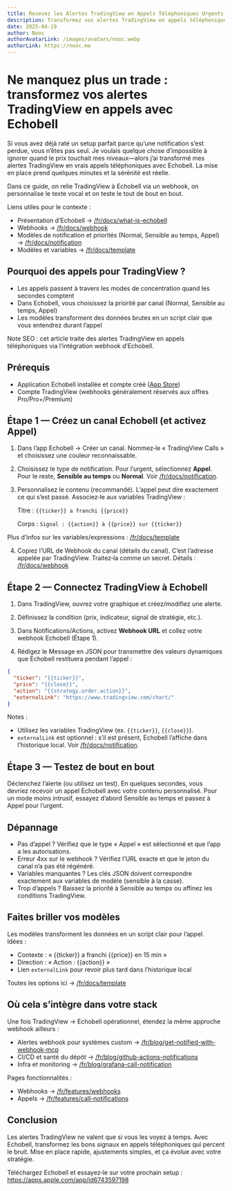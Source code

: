 ```yaml
---
title: Recevez les Alertes TradingView en Appels Téléphoniques Urgents
description: Transformez vos alertes TradingView en appels téléphoniques immédiats avec Echobell.
date: 2025-04-19
author: Nooc
authorAvatarLink: /images/avatars/nooc.webp
authorLink: https://nooc.me
---
```


# Ne manquez plus un trade : transformez vos alertes TradingView en appels avec Echobell

Si vous avez déjà raté un setup parfait parce qu’une notification s’est perdue, vous n’êtes pas seul. Je voulais quelque chose d’impossible à ignorer quand le prix touchait mes niveaux—alors j’ai transformé mes alertes TradingView en vrais appels téléphoniques avec Echobell. La mise en place prend quelques minutes et la sérénité est réelle.

Dans ce guide, on relie TradingView à Echobell via un webhook, on personnalise le texte vocal et on teste le tout de bout en bout.

Liens utiles pour le contexte :

- Présentation d’Echobell → [/fr/docs/what-is-echobell](/fr/docs/what-is-echobell)
- Webhooks → [/fr/docs/webhook](/fr/docs/webhook)
- Modèles de notification et priorités (Normal, Sensible au temps, Appel) → [/fr/docs/notification](/fr/docs/notification)
- Modèles et variables → [/fr/docs/template](/fr/docs/template)

## Pourquoi des appels pour TradingView ?

- Les appels passent à travers les modes de concentration quand les secondes comptent
- Dans Echobell, vous choisissez la priorité par canal (Normal, Sensible au temps, Appel)
- Les modèles transforment des données brutes en un script clair que vous entendrez durant l’appel

Note SEO : cet article traite des alertes TradingView en appels téléphoniques via l’intégration webhook d’Echobell.

## Prérequis

- Application Echobell installée et compte créé ([App Store](https://apps.apple.com/app/id6743597198))
- Compte TradingView (webhooks généralement réservés aux offres Pro/Pro+/Premium)

## Étape 1 — Créez un canal Echobell (et activez Appel)

1. Dans l’app Echobell → Créer un canal. Nommez‑le « TradingView Calls » et choisissez une couleur reconnaissable.

2. Choisissez le type de notification. Pour l’urgent, sélectionnez **Appel**. Pour le reste, **Sensible au temps** ou **Normal**. Voir [/fr/docs/notification](/fr/docs/notification).

3. Personnalisez le contenu (recommandé). L’appel peut dire exactement ce qui s’est passé. Associez‑le aux variables TradingView :

   Titre : `{{ticker}} a franchi {{price}}`

   Corps : `Signal : {{action}} à {{price}} sur {{ticker}}`

Plus d’infos sur les variables/expressions : [/fr/docs/template](/fr/docs/template)

4. Copiez l’URL de Webhook du canal (détails du canal). C’est l’adresse appelée par TradingView. Traitez‑la comme un secret. Détails : [/fr/docs/webhook](/fr/docs/webhook)

## Étape 2 — Connectez TradingView à Echobell

1. Dans TradingView, ouvrez votre graphique et créez/modifiez une alerte.

2. Définissez la condition (prix, indicateur, signal de stratégie, etc.).

3. Dans Notifications/Actions, activez **Webhook URL** et collez votre webhook Echobell (Étape 1).

4. Rédigez le Message en JSON pour transmettre des valeurs dynamiques que Echobell restituera pendant l’appel :

```json
{
  "ticker": "{{ticker}}",
  "price": "{{close}}",
  "action": "{{strategy.order.action}}",
  "externalLink": "https://www.tradingview.com/chart/"
}
```

Notes :

- Utilisez les variables TradingView (ex. `{{ticker}}`, `{{close}}`).
- `externalLink` est optionnel : s’il est présent, Echobell l’affiche dans l’historique local. Voir [/fr/docs/notification](/fr/docs/notification).

## Étape 3 — Testez de bout en bout

Déclenchez l’alerte (ou utilisez un test). En quelques secondes, vous devriez recevoir un appel Echobell avec votre contenu personnalisé. Pour un mode moins intrusif, essayez d’abord Sensible au temps et passez à Appel pour l’urgent.

## Dépannage

- Pas d’appel ? Vérifiez que le type « Appel » est sélectionné et que l’app a les autorisations.
- Erreur 4xx sur le webhook ? Vérifiez l’URL exacte et que le jeton du canal n’a pas été régénéré.
- Variables manquantes ? Les clés JSON doivent correspondre exactement aux variables de modèle (sensible à la casse).
- Trop d’appels ? Baissez la priorité à Sensible au temps ou affinez les conditions TradingView.

## Faites briller vos modèles

Les modèles transforment les données en un script clair pour l’appel. Idées :

- Contexte : « {{ticker}} a franchi {{price}} en 15 min »
- Direction : « Action : {{action}} »
- Lien `externalLink` pour revoir plus tard dans l’historique local

Toutes les options ici → [/fr/docs/template](/fr/docs/template)

## Où cela s’intègre dans votre stack

Une fois TradingView → Echobell opérationnel, étendez la même approche webhook ailleurs :

- Alertes webhook pour systèmes custom → [/fr/blog/get-notified-with-webhook-mcp](/fr/blog/get-notified-with-webhook-mcp)
- CI/CD et santé du dépôt → [/fr/blog/github-actions-notifications](/fr/blog/github-actions-notifications)
- Infra et monitoring → [/fr/blog/grafana-call-notification](/fr/blog/grafana-call-notification)

Pages fonctionnalités :

- Webhooks → [/fr/features/webhooks](/fr/features/webhooks)
- Appels → [/fr/features/call-notifications](/fr/features/call-notifications)

## Conclusion

Les alertes TradingView ne valent que si vous les voyez à temps. Avec Echobell, transformez les bons signaux en appels téléphoniques qui percent le bruit. Mise en place rapide, ajustements simples, et ça évolue avec votre stratégie.

Téléchargez Echobell et essayez‑le sur votre prochain setup : https://apps.apple.com/app/id6743597198
